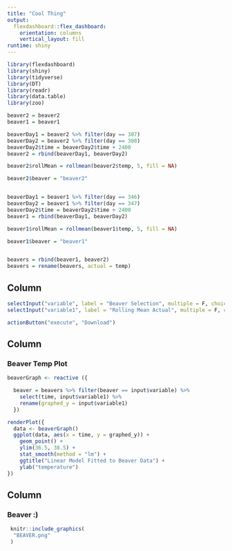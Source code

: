 ```yaml
---
title: "Cool Thing"
output: 
  flexdashboard::flex_dashboard:
    orientation: columns
    vertical_layout: fill
runtime: shiny
---
```


```r
library(flexdashboard)
library(shiny)
library(tidyverse)
library(DT)
library(readr)
library(data.table)
library(zoo)
```


```r
beaver2 = beaver2
beaver1 = beaver1

beaverDay1 = beaver2 %>% filter(day == 307)
beaverDay2 = beaver2 %>% filter(day == 308) 
beaverDay2$time = beaverDay2$time + 2400
beaver2 = rbind(beaverDay1, beaverDay2) 

beaver2$rollMean = rollmean(beaver2$temp, 5, fill = NA)

beaver2$beaver = "beaver2"


beaverDay1 = beaver1 %>% filter(day == 346)
beaverDay2 = beaver1 %>% filter(day == 347) 
beaverDay2$time = beaverDay2$time + 2400
beaver1 = rbind(beaverDay1, beaverDay2)

beaver1$rollMean = rollmean(beaver1$temp, 5, fill = NA)

beaver1$beaver = "beaver1"


beavers = rbind(beaver1, beaver2)
beavers = rename(beavers, actual = temp)
```

Column {data-width=40}
-----------------------------------------------------------------------
```r
selectInput("variable", label = "Beaver Selection", multiple = F, choices = c("beaver1", "beaver2"), selected = "beaver2")
selectInput("variable1", label = "Rolling Mean Actual", multiple = F, choices = c("rollMean", "actual"), selected = "beaver2")

actionButton("execute", "Download")
```


Column {data-width=650}
-----------------------------------------------------------------------

### Beaver Temp Plot

```r

beaverGraph <- reactive ({

  beaver = beavers %>% filter(beaver == input$variable) %>%  
    select(time, input$variable1) %>% 
    rename(graphed_y = input$variable1)
  }) 

renderPlot({
  data <- beaverGraph()  
  ggplot(data, aes(x = time, y = graphed_y)) +
    geom_point() + 
    ylim(36.5, 38.5) +
    stat_smooth(method = "lm") + 
    ggtitle("Linear Model Fitted to Beaver Data") +
    ylab("temperature")  
})

```


Column {data-width=480}
-----------------------------------------------------------------------

### Beaver :)

```r
 knitr::include_graphics(
  "BEAVER.png"
 )


```
